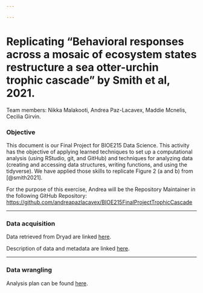 ```yaml
---

---
```


# Replicating "Behavioral responses across a mosaic of ecosystem states restructure a sea otter-urchin trophic cascade" by Smith et al, 2021.

Team members: Nikka Malakooti, Andrea Paz-Lacavex, Maddie Mcnelis, Cecilia Girvin.

### Objective

This document is our Final Project for BIOE215 Data Science. This activity has the objective of applying learned techniques to set up a computational analysis (using RStudio, git, and GitHub) and techniques for analyzing data (creating and accessing data structures, writing functions, and using the tidyverse). We have applied those skills to replicate Figure 2 (a and b) from [@smith2021].

For the purpose of this exercise, Andrea will be the Repository Maintainer in the following GitHub Repository: <https://github.com/andreapazlacavex/BIOE215FinalProjectTrophicCascade>

------------------------------------------------------------------------

### Data acquisition

Data retrieved from Dryad are linked [here](https://datadryad.org/stash/dataset/doi:10.7291/D1566H).

Description of data and metadata are linked [here](./data.html).

------------------------------------------------------------------------

### Data wrangling

Analysis plan can be found [here](https://www.google.com).
